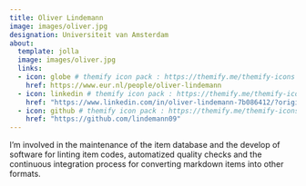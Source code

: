 ```yaml
---
title: Oliver Lindemann
image: images/oliver.jpg
designation: Universiteit van Amsterdam
about:
  template: jolla
  image: images/oliver.jpg
  links:
  - icon: globe # themify icon pack : https://themify.me/themify-icons
    href: https://www.eur.nl/people/oliver-lindemann
  - icon: linkedin # themify icon pack : https://themify.me/themify-icons
    href: "https://www.linkedin.com/in/oliver-lindemann-7b086412/?originalSubdomain=nl"
  - icon: github # themify icon pack : https://themify.me/themify-icons
    href: "https://github.com/lindemann09"
---
```


I'm involved in the maintenance of the item database and the develop of software for linting item codes, automatized quality checks and the continuous integration process for converting markdown items into other formats.